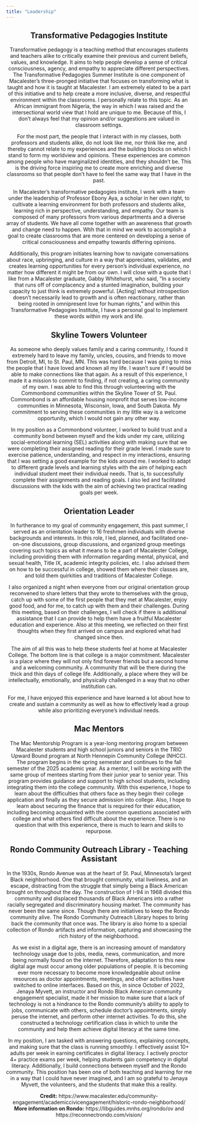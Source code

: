 ```yaml
---
title: "Leadership"
---
```


<center> 

## Transformative Pedagogies Institute 

Transformative pedagogy is a teaching method that encourages students and teachers alike to critically examine their previous and current beliefs, values, and knowledge. It aims to help people develop a sense of critical consciousness, agency, and empathy to appreciate different perspectives. The Transformative Pedagogies Summer Institute is one component of Macalester's three-pronged initiative that focuses on transforming what is taught and how it is taught at Macalester. I am extremely elated to be a part of this initiative and to help create a more inclusive, diverse, and respectful environment within the classrooms. I personally relate to this topic. As an African immigrant from Nigeria, the way in which I was raised and the intersectional world view that I hold are unique to me. Because of this, I don't always feel that my opinion and/or suggestions are valued in classroom settings.

For the most part, the people that I interact with in my classes, both professors and students alike, do not look like me, nor think like me, and thereby cannot relate to my experiences and the building blocks on which I stand to form my worldview and opinions. These experiences are common among people who have marginalized identities, and they shouldn't be. This is the driving force inspiring me to create more enriching and diverse classrooms so that people don't have to feel the same way that I have in the past.

In Macalester's transformative pedagogies institute, I work with a team under the leadership of Professor Ebony Aya, a scholar in her own right, to cultivate a learning environment for both professors and students alike, learning rich in perspective, understanding, and empathy. Our team is composed of many professors from various departments and a diverse array of students. We have all come together with an awareness that growth and change need to happen. Wtih that in mind we work to accomplish a goal to create classrooms that are more centered on developing a sense of critical consciousness and empathy towards differing opinions.

Additionally, this program initiates learning how to navigate conversations about race, upbringing, and culture in a way that appreciates, validates, and creates learning opportunities for every person's individual experience, no matter how different it might be from our own. I will close with a quote that I like from a Macalester graduate, Gabby Whitehurst, who said, "In a society that runs off of complacency and a stunted imagination, building your capacity to just think is extremely powerful. [Acting] without introspection doesn't necessarily lead to growth and is often reactionary, rather than being rooted in omnipresent love for human rights," and within this Transformative Pedagogies Institute, I have a personal goal to implement these words within my work and life.

## Skyline Towers Volunteer 

As someone who deeply values family and a caring community, I found it extremely hard to leave my family, uncles, cousins, and friends to move from Detroit, MI, to St. Paul, MN. This was hard because I was going to miss the people that I have loved and known all my life. I wasn't sure if I would be able to make connections like that again. As a result of this experience, I made it a mission to commit to finding, if not creating, a caring community of my own. I was able to find this through volunteering with the Commonbond communities within the Skyline Tower of St. Paul. Commonbond is an affordable housing nonprofit that serves low-income communities in Minnesota, Wisconsin, Iowa, and South Dakota. My commitment to serving these communities in my little way is a welcome opportunity, which I would not gain any other way.

In my position as a Commonbond volunteer, I worked to build trust and a community bond between myself and the kids under my care, utilizing social-emotional learning (SEL) activities along with making sure that we were completing their assigned reading for their grade level. I made sure to exercise patience, understanding, and respect in my interactions, ensuring that I was setting a good example for the kids around me. I worked to adapt to different grade levels and learning styles with the aim of helping each individual student meet their individual needs. That is, to successfully complete their assignments and reading goals. I also led and facilitated discussions with the kids with the aim of achieving two practical reading goals per week.

## Orientation Leader 

In furtherance to my goal of community engagement, this past summer, I served as an orientation leader to 16 freshmen individuals with diverse backgrounds and interests. In this role, I led, planned, and facilitated one-on-one discussions, group discussions, and organized group meetings covering such topics as what it means to be a part of Macalester College, including providing them with information regarding mental, physical, and sexual health, Title IX, academic integrity policies, etc. I also advised them on how to be successful in college, showed them where their classes are, and told them quirkities and traditions of Macalester College.

I also organized a night when everyone from our original orientation group reconvened to share letters that they wrote to themselves with the group, catch up with some of the first people that they met at Macalester, enjoy good food, and for me, to catch up with them and their challenges. During this meeting, based on their challenges, I will check if there is additional assistance that I can provide to help them have a fruitful Macalester education and experience. Also at this meeting, we reflected on their first thoughts when they first arrived on campus and explored what had changed since then.

The aim of all this was to help these students feel at home at Macalester College. The bottom line is that college is a major commitment. Macalester is a place where they will not only find forever friends but a second home and a welcoming community. A community that will be there during the thick and thin days of college life. Additionally, a place where they will be intellectually, emotionally, and physically challenged in a way that no other institution can.

For me, I have enjoyed this experience and have learned a lot about how to create and sustain a community as well as how to effectively lead a group while also prioritizing everyone's individual needs.

## Mac Mentors 

The Mac Mentorship Program is a year-long mentoring program between Macalester students and high school juniors and seniors in the TRIO Upward Bound program at North Hennepin Community College (NHCC). The program begins in the spring semester and continues to the fall semester of the 2025 academic year. As a mentor, I will be working with the same group of mentees starting from their junior year to senior year. This program provides guidance and support to high school students, including integrating them into the college community. With this experience, I hope to learn about the difficulties that others face as they begin their college application and finally as they secure admission into college. Also, I hope to learn about securing the finance that is required for their education, including becoming acquainted with the common questions associated with college and what others find difficult about the experience. There is no question that with this experience, there is much to learn and skills to repurpose.

## Rondo Community Outreach Library - Teaching Assistant

In the 1930s, Rondo Avenue was at the heart of St. Paul, Minnesota's largest Black neighborhood. One that brought community, vital liveliness, and an escape, distracting from the struggle that simply being a Black American brought on throughout the day. The construction of I-94 in 1968 divided this community and displaced thousands of Black Americans into a rather racially segregated and discriminatory housing market. The community has never been the same since. Though there are initiatives to keep the Rondo community alive. The Rondo Community Outreach Library hopes to bring back the community that once was. The library is also home to a special collection of Rondo artifacts and information, capturing and showcasing the rich history of the neighborhood.

As we exist in a digital age, there is an increasing amount of mandatory technology usage due to jobs, media, news, communication, and more being normally found on the internet. Therefore, adaptation to this new digital age must occur among older populations of people. It is becoming ever more necessary to become more knowledgeable about online resources as doctor appointments, meetings, and other activities have switched to online interfaces. Based on this, in since October of 2022, Jenaya Myvett, an instructor and Rondo Black American community engagement specialist, made it her mission to make sure that a lack of technology is not a hindrance to the Rondo community's ability to apply to jobs, communicate with others, schedule doctor's appointments, simply peruse the internet, and perform other internet activities. To do this, she constructed a technology certification class in which to unite the community and help them achieve digital literacy at the same time.

In my position, I am tasked with answering questions, explaining concepts, and making sure that the class is running smoothly. I effectively assist 10+ adults per week in earning certificates in digital literacy. I actively proctor 4+ practice exams per week, helping students gain competency in digital literacy. Additionally, I build connections between myself and the Rondo community. This position has been one of both teaching and learning for me in a way that I could have never imagined, and I am so grateful to Jenaya Myvett, the volunteers, and the students that make this a reality.

**Credit:** https://www.macalester.edu/community-engagement/academiccivicengagement/historic-rondo-neighborhood/
\
**More information on Rondo:** https://libguides.mnhs.org/rondo/ov and https://reconnectrondo.com/vision/
